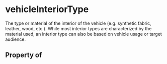 # vehicleInteriorType

The type or material of the interior of the vehicle (e.g. synthetic fabric, leather, wood, etc.). While most interior types are characterized by the material used, an interior type can also be based on vehicle usage or target audience.

## Property of



